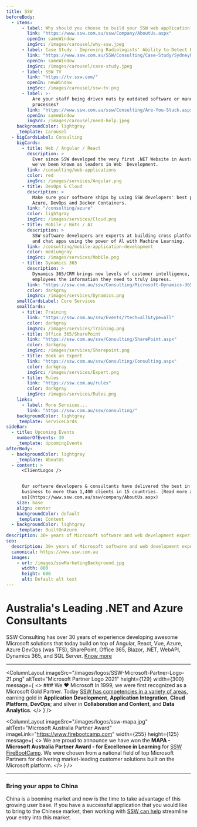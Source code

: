 ```yaml
---
title: SSW
beforeBody:
  - items:
      - label: Why should you choose to build your SSW web application?
        link: "https://www.ssw.com.au/ssw/Company/AboutUs.aspx"
        openIn: sameWindow
        imgSrc: /images/carousel/why-ssw.jpeg
      - label: Case Study - Improving Radiologists' Ability to Detect Breast Cancer
        link: "https://www.ssw.com.au/SSW/Consulting/Case-Study/SydneyUni.aspx"
        openIn: sameWindow
        imgSrc: /images/carousel/case-study.jpeg
      - label: SSW TV
        link: "https://tv.ssw.com/"
        openIn: newWindow
        imgSrc: /images/carousel/ssw-tv.png
      - label: >-
          Are your staff being driven nuts by outdated software or manual
          processes?
        link: "https://www.ssw.com.au/ssw/Consulting/Are-You-Stuck.aspx"
        openIn: sameWindow
        imgSrc: /images/carousel/need-help.jpeg
    backgroundColor: lightgray
    _template: Carousel
  - bigCardsLabel: Consulting
    bigCards:
      - title: Web / Angular / React
        description: >
          Ever since SSW developed the very first .NET Website in Australia,
          we've been known as leaders in Web  Development.
        link: /consulting/web-applications
        color: red
        imgSrc: /images/services/Angular.png
      - title: DevOps & Cloud
        description: >
          Make sure your software ships by using SSW developers' best practices in
          Azure, DevOps and Docker Containers.
        link: "/consulting/azure"
        color: lightgray
        imgSrc: /images/services/Cloud.png
      - title: Mobile / Bots / AI
        description: >
          SSW software developers are experts at building cross platform mobile
          and chat apps using the power of Al with Machine Learning.
        link: /consulting/mobile-application-development
        color: mediumgray
        imgSrc: /images/services/Mobile.png
      - title: Dynamics 365
        description: >
          Dynamics 365/CRM brings new levels of customer intelligence, providing
          employees the information they need to truly impress.
        link: "https://ssw.com.au/ssw/Consulting/Microsoft-Dynamics-365.aspx"
        color: darkgray
        imgSrc: /images/services/Dynamics.png
    smallCardsLabel: Core Services
    smallCards:
      - title: Training
        link: "https://ssw.com.au/ssw/Events/?tech=all&type=all"
        color: darkgray
        imgSrc: /images/services/Training.png
      - title: Office 365/SharePoint
        link: "https://ssw.com.au/ssw/Consulting/SharePoint.aspx"
        color: darkgray
        imgSrc: /images/services/Sharepoint.png
      - title: Book an Expert
        link: "https://ssw.com.au/ssw/Consulting/Consulting.aspx"
        color: darkgray
        imgSrc: /images/services/Expert.png
      - title: Rules
        link: "https://ssw.com.au/rules"
        color: darkgray
        imgSrc: /images/services/Rules.png
    links:
      - label: More Services...
        link: "https://ssw.com.au/ssw/consulting/"
    backgroundColor: lightgray
    _template: ServiceCards
sideBar:
  - title: Upcoming Events
    numberOfEvents: 30
    _template: UpcomingEvents
afterBody:
  - backgroundColor: lightgray
    _template: AboutUs
  - content: >
      <ClientLogos />


      Our software developers & consultants have delivered the best in the
      business to more than 1,400 clients in 15 countries. [Read more about
      us](https://www.ssw.com.au/ssw/company/AboutUs.aspx)
    size: base
    align: center
    backgroundColor: default
    _template: Content
  - backgroundColor: lightgray
    _template: BuiltOnAzure
description: 30+ years of Microsoft software and web development experience in Australia, France and China. We build with Angular, React, .NET, Azure, Dynamics 365 CRM.
seo:
  description: 30+ years of Microsoft software and web development experience in Australia, France and China. We build with Angular, React, .NET, Azure, Dynamics 365 CRM.
  canonical: https://www.ssw.com.au
  images:
    - url: /images/sswMarketingBackground.jpg
      width: 800
      height: 600
      alt: Default alt text
---
```


# Australia's Leading .NET and Azure Consultants

SSW Consulting has over 30 years of experience developing awesome Microsoft solutions that today build on top of Angular, React, Vue, Azure, Azure DevOps (was TFS), SharePoint, Office 365, Blazor, .NET, WebAPI, Dynamics 365, and SQL Server. [Know more](/about)

---

<ColumnLayout
	imageSrc="/images/logos/SSW-Microsoft-Partner-Logo-21.png"
	altText="Microsoft Partner Logo 2021"
	height={129}
	width={300}
	message={
		<>
			### We ❤️ Microsoft In 1999, we were first recognized as a Microsoft Gold
			Partner. Today [SSW has competencies in a variety of
			areas](https://www.ssw.com.au/ssw/company/awards/), earning gold in
			**Application Development**, **Application Integration**, **Cloud
			Platform**, **DevOps**; and silver in **Collaboration and Content**, and
			**Data Analytics**.
		</>
	}
/>

<ColumnLayout
	imageSrc="/images/logos/ssw-mapa.jpg"
	altText="Microsoft Australia Partner Award"
	imageLink="https://www.firebootcamp.com"
	width={255}
	height={125}
	message={
		<>
			We are proud to announce we have won the **MAPA - Microsoft Australia
			Partner Award - for Excellence in Learning** for [SSW
			FireBootCamp](https://www.firebootcamp.com/). We were chosen from a
			national field of top Microsoft Partners for delivering market-leading
			customer solutions built on the Microsoft platform.
		</>
	}
/>

---

### Bring your apps to China <CustomImage src="/images/logos/china-flag.svg" altText="Chinese Flag" height={25} width={30} />

China is a booming market and now is the time to take advantage of this growing user base. If you have a successful application that you would like to bring to the Chinese market, then working with [SSW can help](/consulting/chinafy-app) streamline your entry into this market.
